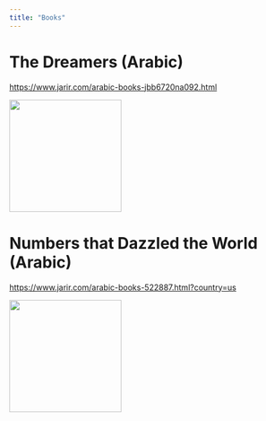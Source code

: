 ```yaml
---
title: "Books"
---
```


# The Dreamers (Arabic)

[https://www.jarir.com/arabic-books-jbb6720na092.html](https://www.jarir.com/arabic-books-jbb6720na092.html)

![](cover-dreamers.png){width=200}


# Numbers that Dazzled the World (Arabic)

[https://www.jarir.com/arabic-books-522887.html?country=us](https://www.jarir.com/arabic-books-522887.html?country=us)

![](cover-numbers.png){width=200}